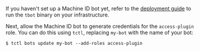 If you haven't set up a Machine ID bot yet, refer to the
[deployment guide](../../machine-workload-identity/machine-id/deployment/deployment.mdx)
to run the `tbot` binary on your infrastructure.

Next, allow the Machine ID bot to generate credentials for the `access-plugin`
role. You can do this using `tctl`, replacing `my-bot` with the name of your bot:

```code
$ tctl bots update my-bot --add-roles access-plugin
```
